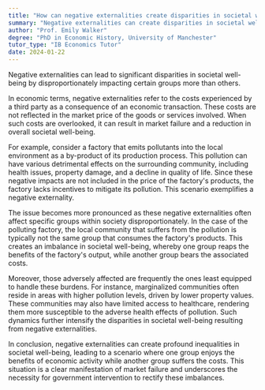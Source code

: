 ```yaml
---
title: "How can negative externalities create disparities in societal well-being?"
summary: "Negative externalities can create disparities in societal well-being by disproportionately affecting certain groups more than others."
author: "Prof. Emily Walker"
degree: "PhD in Economic History, University of Manchester"
tutor_type: "IB Economics Tutor"
date: 2024-01-22
---
```


Negative externalities can lead to significant disparities in societal well-being by disproportionately impacting certain groups more than others.

In economic terms, negative externalities refer to the costs experienced by a third party as a consequence of an economic transaction. These costs are not reflected in the market price of the goods or services involved. When such costs are overlooked, it can result in market failure and a reduction in overall societal well-being.

For example, consider a factory that emits pollutants into the local environment as a by-product of its production process. This pollution can have various detrimental effects on the surrounding community, including health issues, property damage, and a decline in quality of life. Since these negative impacts are not included in the price of the factory's products, the factory lacks incentives to mitigate its pollution. This scenario exemplifies a negative externality.

The issue becomes more pronounced as these negative externalities often affect specific groups within society disproportionately. In the case of the polluting factory, the local community that suffers from the pollution is typically not the same group that consumes the factory's products. This creates an imbalance in societal well-being, whereby one group reaps the benefits of the factory's output, while another group bears the associated costs.

Moreover, those adversely affected are frequently the ones least equipped to handle these burdens. For instance, marginalized communities often reside in areas with higher pollution levels, driven by lower property values. These communities may also have limited access to healthcare, rendering them more susceptible to the adverse health effects of pollution. Such dynamics further intensify the disparities in societal well-being resulting from negative externalities.

In conclusion, negative externalities can create profound inequalities in societal well-being, leading to a scenario where one group enjoys the benefits of economic activity while another group suffers the costs. This situation is a clear manifestation of market failure and underscores the necessity for government intervention to rectify these imbalances.
    
